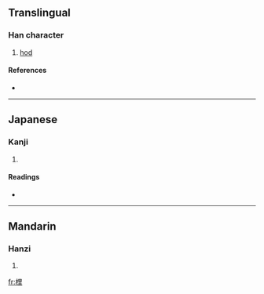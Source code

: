 ==Translingual==

===Han character===
{{Han char|rn=75|rad=木|as=07|sn=11|four=4691<sub>4</sub>|canj=木田土 (DWG)}}

# [[hod]]

====References====
* {{Han ref|kx=0530.130|dkj=14874|dj=0918.110|hdz=21213.030|uh=68A9|ud=26793|bh=D5BC|bd=54716}}

----

==Japanese==

===Kanji===
{{ja-kanji|grade=|rs=木07}}

# {{defn|Japanese}}

====Readings====
* {{ja-readings|on=[[り]] (ri), [[し]] (shi), [[じ]] (ji)|kun=[[すき]] (suki)}}

----

==Mandarin==

===Hanzi===
{{cmn-hanzi|pin=[[lí]] ([[li2]])|wg=li<sup>2</sup>}}

# {{defn|Mandarin}}

[[fr:梩]]